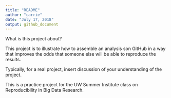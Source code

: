 ```yaml
---
title: "README"
author: "carrie"
date: "July 17, 2018"
output: github_document
---
```


What is this project about?

This project is to illustrate how to assemble an analysis son GitHub in a way that improves the odds that someone else will be able to reproduce the results.

Typically, for a real project, insert discussion of your understanding of the project.

This is a practice project for the UW Summer Institute class on Reproducibility in Big Data Research.